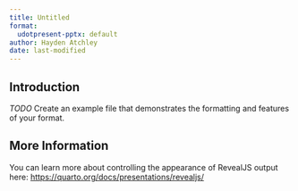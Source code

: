 ```yaml
---
title: Untitled
format:
  udotpresent-pptx: default
author: Hayden Atchley
date: last-modified
---
```


## Introduction

*TODO* Create an example file that demonstrates the formatting and features of your format.

## More Information

You can learn more about controlling the appearance of RevealJS output here: <https://quarto.org/docs/presentations/revealjs/>

